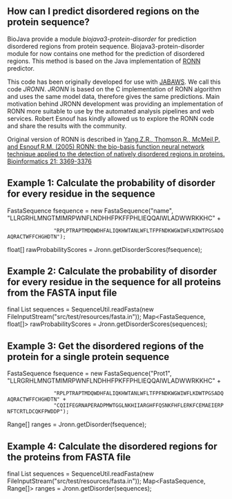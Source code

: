 ==How can I predict disordered regions on the protein sequence?==

BioJava provide a module ''biojava3-protein-disorder'' for prediction disordered regions from protein sequence.
Biojava3-protein-disorder module for now contains one method for the prediction of disordered regions. This method is based on the Java implementation of [http://www.strubi.ox.ac.uk/RONN RONN] predictor. 

This code has been originally developed for use with [http://www.compbio.dundee.ac.uk/jabaws JABAWS]. We call this code  ''JRONN''. ''JRONN'' is based on the C implementation of RONN algorithm and uses the same model data, therefore gives the same predictions. Main motivation behind JRONN development was providing an implementation of RONN more suitable to use by the automated analysis pipelines and web services.  Robert Esnouf has kindly allowed us to explore the RONN code and share the results with the community. 

Original version of RONN is described in [http://bioinformatics.oxfordjournals.org/content/21/16/3369.full Yang,Z.R., Thomson,R., McMeil,P. and Esnouf,R.M. (2005) RONN: the bio-basis function neural network technique applied to the detection of natively disordered regions in proteins. Bioinformatics 21: 3369-3376]

==Example 1: Calculate the probability of disorder for every residue in the sequence ==
<java>
FastaSequence fsequence = new FastaSequence("name", "LLRGRHLMNGTMIMRPWNFLNDHHFPKFFPHLIEQQAIWLADWWRKKHC" +
				"RPLPTRAPTMDQWDHFALIQKHWTANLWFLTFPFNDKWGWIWFLKDWTPGSADQAQRACTWFFCHGHDTN");
float[]	rawProbabilityScores = Jronn.getDisorderScores(fsequence);
</java>

==Example 2: Calculate the probability of disorder for every residue in the sequence for all proteins from the FASTA input file ==
<java>
final List<FastaSequence> sequences = SequenceUtil.readFasta(new FileInputStream("src/test/resources/fasta.in"));
Map<FastaSequence, float[]> rawProbabilityScores = Jronn.getDisorderScores(sequences); 
</java>

==Example 3: Get the disordered regions of the protein for a single protein sequence ==
<java>
FastaSequence fsequence = new FastaSequence("Prot1", "LLRGRHLMNGTMIMRPWNFLNDHHFPKFFPHLIEQQAIWLADWWRKKHC" +
				"RPLPTRAPTMDQWDHFALIQKHWTANLWFLTFPFNDKWGWIWFLKDWTPGSADQAQRACTWFFCHGHDTN" +
				"CQIIFEGRNAPERADPMWTGGLNKHIIARGHFFQSNKFHFLERKFCEMAEIERPNFTCRTLDCQKFPWDDP");
Range[] ranges = Jronn.getDisorder(fsequence);
</java>

==Example 4: Calculate the disordered regions for the proteins from FASTA file ==
<java>
final List<FastaSequence> sequences = SequenceUtil.readFasta(new FileInputStream("src/test/resources/fasta.in"));
Map<FastaSequence, Range[]> ranges = Jronn.getDisorder(sequences);

</java>